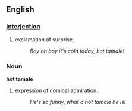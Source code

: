 ==English==

===[[interjection]]===
#exclamation of surprise.
#:''Boy oh boy it's cold today, hot tamale!''

===Noun===
'''hot tamale'''

#expression of comical admiration.
#:''He's so funny, what a hot tamale he is!''